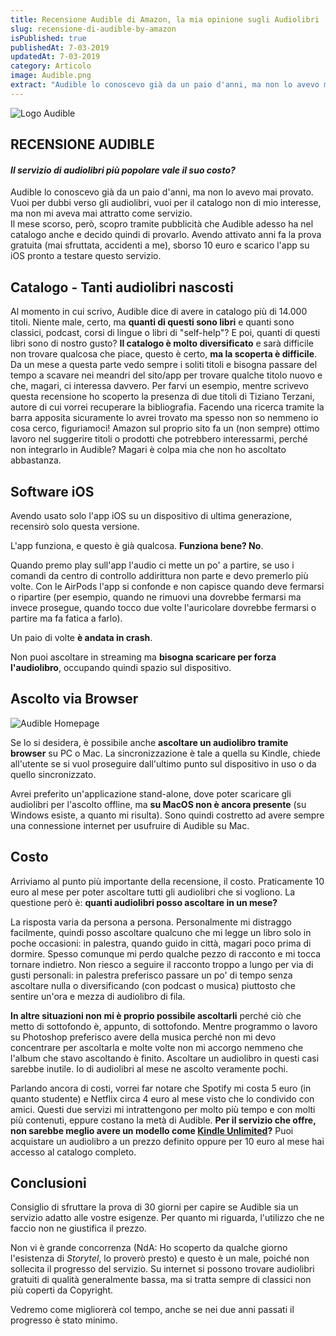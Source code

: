 ```yaml
---
title: Recensione Audible di Amazon, la mia opinione sugli Audiolibri
slug: recensione-di-audible-by-amazon
isPublished: true
publishedAt: 7-03-2019
updatedAt: 7-03-2019
category: Articolo
image: Audible.png
extract: "Audible lo conoscevo già da un paio d'anni, ma non lo avevo mai provato. Vuoi per dubbi verso gli audiolibri, vuoi per il catalogo non di mio interesse, ma non mi aveva mai attratto come servizio. Il mese scorso, però, scopro tramite pubblicità che Audible adesso ha nel catalogo anche la serie completa di Harry Potter e decido quindi di provarlo. Avendo attivato anni fa la prova gratuita (mai sfruttata, accidenti a me), sborso 10 euro e scarico l'app su iOS pronto a testare questo servizio."
---
```


<Image url="books/Audible.png" alt="Logo Audible" layout="intrinsic" width={640} height={360} center={true}/>

<h2 style={{textAlign: "center"}}>RECENSIONE AUDIBLE</h2>

<h4 style={{textAlign: "center"}}>
  <em>
    Il servizio di audiolibri più popolare vale il suo costo?
  </em>
</h4>

Audible lo conoscevo già da un paio d'anni, ma non lo avevo mai provato. Vuoi per dubbi verso gli audiolibri, vuoi per il catalogo non di mio interesse, ma non mi aveva mai attratto come servizio.  
Il mese scorso, però, scopro tramite pubblicità che Audible adesso ha nel catalogo anche <InternalLink slug="https://www.artedellalettura.it/harry-potter-e-la-pietra-filosofale-rowling/" text="la serie completa di Harry Potter"/> e decido quindi di provarlo. Avendo attivato anni fa la prova gratuita (mai sfruttata, accidenti a me), sborso 10 euro e scarico l'app su iOS pronto a testare questo servizio.

## Catalogo - Tanti audiolibri nascosti

Al momento in cui scrivo, Audible dice di avere in catalogo più di 14.000 titoli. Niente male, certo, ma **quanti di questi sono libri** e quanti sono classici, podcast, corsi di lingue o libri di "self-help"? E poi, quanti di questi libri sono di nostro gusto? **Il catalogo è molto diversificato** e sarà difficile non trovare qualcosa che piace, questo è certo, **ma la scoperta è difficile**. Da un mese a questa parte vedo sempre i soliti titoli e bisogna passare del tempo a scavare nei meandri del sito/app per trovare qualche titolo nuovo e che, magari, ci interessa davvero. Per farvi un esempio, mentre scrivevo questa recensione ho scoperto la presenza di due titoli di Tiziano Terzani, autore di cui vorrei recuperare la bibliografia. Facendo una ricerca tramite la barra apposita sicuramente lo avrei trovato ma spesso non so nemmeno io cosa cerco, figuriamoci! Amazon sul proprio sito fa un (non sempre) ottimo lavoro nel suggerire titoli o prodotti che potrebbero interessarmi, perché non integrarlo in Audible? Magari è colpa mia che non ho ascoltato abbastanza.

<BoldTextWithStars text="Voto: " rating={4} />

## Software iOS

Avendo usato solo l'app iOS su un dispositivo di ultima generazione, recensirò solo questa versione.

L'app funziona, e questo è già qualcosa. **Funziona bene? No**.

Quando premo play sull'app l'audio ci mette un po' a partire, se uso i comandi da centro di controllo addirittura non parte e devo premerlo più volte. Con le AirPods l'app si confonde e non capisce quando deve fermarsi o ripartire (per esempio, quando ne rimuovi una dovrebbe fermarsi ma invece prosegue, quando tocco due volte l'auricolare dovrebbe fermarsi o partire ma fa fatica a farlo).

Un paio di volte **è andata in crash**.

Non puoi ascoltare in streaming ma **bisogna scaricare per forza l'audiolibro**, occupando quindi spazio sul dispositivo.

<BoldTextWithStars text="Voto: " rating={2} />

## Ascolto via Browser

<Image url="books/Audible_Home.PNG" alt="Audible Homepage" layout="intrinsic" width={768} height={358.5} center={true}/>

Se lo si desidera, è possibile anche **ascoltare un audiolibro tramite browser** su PC o Mac. La sincronizzazione è tale a quella su Kindle, chiede all'utente se si vuol proseguire dall'ultimo punto sul dispositivo in uso o da quello sincronizzato.

Avrei preferito un'applicazione stand-alone, dove poter scaricare gli audiolibri per l'ascolto offline, ma **su MacOS non è ancora presente** (su Windows esiste, a quanto mi risulta). Sono quindi costretto ad avere sempre una connessione internet per usufruire di Audible su Mac.

<BoldTextWithStars text="Voto: " rating={3} />

## Costo

Arriviamo al punto più importante della recensione, il costo. Praticamente 10 euro al mese per poter ascoltare tutti gli audiolibri che si vogliono. La questione però è: **quanti audiolibri posso ascoltare in un mese?**

La risposta varia da persona a persona. Personalmente mi distraggo facilmente, quindi posso ascoltare qualcuno che mi legge un libro solo in poche occasioni: in palestra, quando guido in città, magari poco prima di dormire. Spesso comunque mi perdo qualche pezzo di racconto e mi tocca tornare indietro. Non riesco a seguire il racconto troppo a lungo per via di gusti personali: in palestra preferisco passare un po' di tempo senza ascoltare nulla o diversificando (con podcast o musica) piuttosto che sentire un'ora e mezza di audiolibro di fila.

**In altre situazioni non mi è proprio possibile ascoltarli** perché ciò che metto di sottofondo è, appunto, di sottofondo. Mentre programmo o lavoro su Photoshop preferisco avere della musica perché non mi devo concentrare per ascoltarla e molte volte non mi accorgo nemmeno che l'album che stavo ascoltando è finito. Ascoltare un audiolibro in questi casi sarebbe inutile. Io di audiolibri al mese ne ascolto veramente pochi.

Parlando ancora di costi, vorrei far notare che Spotify mi costa 5 euro (in quanto studente) e Netflix circa 4 euro al mese visto che lo condivido con amici. Questi due servizi mi intrattengono per molto più tempo e con molti più contenuti, eppure costano la metà di Audible. **Per il servizio che offre, non sarebbe meglio avere un modello come [Kindle Unlimited](https://www.amazon.it/kindle-dbs/hz/signup?tag=adl0aa-21)?** Puoi acquistare un audiolibro a un prezzo definito oppure per 10 euro al mese hai accesso al catalogo completo.

<BoldTextWithStars text="Voto: " rating={2} />

## Conclusioni

Consiglio di sfruttare la prova di 30 giorni per capire se Audible sia un servizio adatto alle vostre esigenze. Per quanto mi riguarda, l'utilizzo che ne faccio non ne giustifica il prezzo.

Non vi è grande concorrenza (NdA: Ho scoperto da qualche giorno l'esistenza di _Storytel_, lo proverò presto) e questo è un male, poiché non sollecita il progresso del servizio. Su internet si possono trovare audiolibri gratuiti di qualità generalmente bassa, ma si tratta sempre di classici non più coperti da Copyright.

Vedremo come migliorerà col tempo, anche se nei due anni passati il progresso è stato minimo.